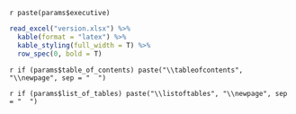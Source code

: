 \begin{titlepage}
  \psset{unit=1in,linewidth=2pt}
    {\psline(0,5)(0,-\paperheight)}
    \psline(0.55,5)(0.55,-\paperheight)
      \rput[lb]{90}(0.4,-0.83\paperheight){\red\huge\textbf{Economic Capital Models - Methodology Documentation}}
    \vspace*{3cm}
    \begin{center}
      \huge \textit{\textbf{`r paste(params$title)`}}
    \vspace{0.5cm}
    \\
    \vspace{0.5cm}
      \Large Economic Capital Models
      \vspace{0.5cm}
      \\
      \Large Capital, Counterparty and 
    \\
      \Large Non-Financial Risks Model Development
    \\
    \vspace{1cm}
      \Large{\textit{Santander Analytics}}
    \\
     \vspace{0.5cm}
      \Large \textit{Risk Division}
    \\
    \vspace{8cm}
      \includegraphics[width=5cm]{images/logo.png}
    \end{center}
\end{titlepage}

\fancyhead[LO,LE]{\includegraphics[width=2cm]{images/logo.png}}
\fancyhead[RO,RE]{Page \thepage\ of \pageref{LastPage}}
\fancyfoot[LO,LE]{\textit{`r paste(params$title)`} \\ `r paste(params$border)`}

\begin{center}
{\large\textbf{Executive summary}}
\end{center}

\hspace{0.5\textheight} 

`r paste(params$executive)`

\hspace{0.5\textheight} 

```r
read_excel("version.xlsx") %>% 
  kable(format = "latex") %>% 
  kable_styling(full_width = T) %>% 
  row_spec(0, bold = T)
```

\vspace{0.5\textheight}

\begin{framed}
The information contained in this document is confidential and belongs to Banco Santander, S.A. The contents of this presentation (including texts, images, structure, colour combinations, logos, animated images, audio and video files, etc.) are protected by industrial and intellectual property laws. Any form of disclosure, reproduction, copying or distribution in full or in part of the presentation is prohibited, and its contents cannot be used for any other purposes without the express authorisation of Banco Santander, S.A.
\end{framed}

\newpage

`r if (params$table_of_contents) paste("\\tableofcontents", "\\newpage", sep = "  ")`

`r if (params$list_of_tables) paste("\\listoftables", "\\newpage", sep = "  ")`
